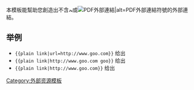 <includeonly><!-- 在這裡加入模板的保護標識 --></includeonly><noinclude>{{template doc page viewed directly}}</noinclude>
<!-- 在本行下編輯模板說明 -->
本模板能幫助您創造出不含[[File:External.svg|10px|alt=外部連結|外部連結]]或[[File:Icons-mini-file acrobat.png|PDF外部連結|alt=PDF外部連結]]符號的外部連結。
== 举例 ==
*<code><nowiki>{{plain link|url=http://www.goo.com}}</nowiki></code> 给出 {{plain link|url=http://www.goo.com}}
*<code><nowiki>{{plain link|http://www.goo.com goo}}</nowiki></code> 给出 {{plain link|http://www.goo.com goo}}
*<code><nowiki>{{plain link|http://www.goo.com}}</nowiki></code> 给出 {{plain link|http://www.goo.com}}
<includeonly>
<!-- 本行下加入模板的分類 -->
[[Category:外部资源模板]]
<!-- 本行下加入模板的跨語言鏈接 -->
</includeonly>